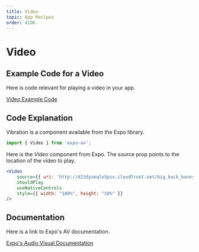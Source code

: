 ```yaml
---
title: Video
topic: App Recipes
order: 4106
---
```


# Video

## Example Code for a Video

Here is code relevant for playing a video in your app.

<a href='https://snack.expo.io/@jeremyjgyoung/play-video-example' target='_blank' class="mdxLink">
    Video Example Code
</a>

## Code Explanation

Vibration is a component available from the Expo library.

```jsx
import { Video } from 'expo-av';
```

Here is the *Video* component from Expo. The source prop points to the location of the video to play.

```jsx
<Video
    source={{ uri: 'http://d23dyxeqlo5psv.cloudfront.net/big_buck_bunny.mp4' }}
    shouldPlay
    useNativeControls
    style={{ width: "100%", height: "50%" }}
/>
```

## Documentation

Here is a link to Expo's AV documentation.

<a href='https://docs.expo.io/versions/latest/sdk/av/' target='_blank' class="mdxLink">
    Expo's Audio Visual Documentation
</a>